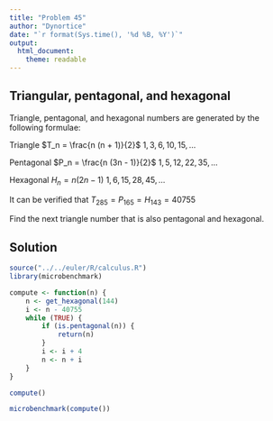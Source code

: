 ```yaml
---
title: "Problem 45"
author: "Dynortice"
date: "`r format(Sys.time(), '%d %B, %Y')`"
output:
  html_document:
    theme: readable
---
```

## Triangular, pentagonal, and hexagonal

Triangle, pentagonal, and hexagonal numbers are generated by the following formulae:

Triangle $T_n = \frac{n (n + 1)}{2}$ $1, 3, 6, 10, 15, ...$

Pentagonal $P_n = \frac{n (3n - 1)}{2}$ $1, 5, 12, 22, 35, ...$

Hexagonal $H_n = n (2n - 1)$ $1, 6, 15, 28, 45, ...$

It can be verified that $T_{285} = P_{165} = H_{143} = 40755$

Find the next triangle number that is also pentagonal and hexagonal.

## Solution
```r
source("../../euler/R/calculus.R")
library(microbenchmark)
```
```r
compute <- function(n) {
    n <- get_hexagonal(144)
    i <- n - 40755
    while (TRUE) {
        if (is.pentagonal(n)) {
            return(n)
        }
        i <- i + 4
        n <- n + i
    }
}
```
```r
compute()
```
```r
microbenchmark(compute())
```
